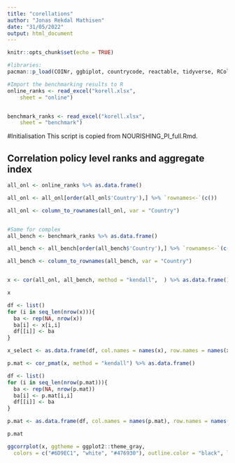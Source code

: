 ```yaml
---
title: "corellations"
author: "Jonas Rekdal Mathisen"
date: "31/05/2022"
output: html_document
---
```


```r
knitr::opts_chunk$set(echo = TRUE)


```

```r
#libraries:
pacman::p_load(COINr, ggbiplot, countrycode, reactable, tidyverse, RColorBrewer, readxl, ggplot2, corrr, ggcorrplot)
```


```r
#Import the benchmarking results to R
online_ranks <- read_excel("korell.xlsx", 
    sheet = "online")


benchmark_ranks <- read_excel("korell.xlsx", 
    sheet = "benchmark")

```

#Initialisation
This script is copied from NOURISHING_PI_full.Rmd.


## Correlation policy level ranks and aggregate index
```r
all_onl <- online_ranks %>% as.data.frame()

all_onl <- all_onl[order(all_onl$'Country'),] %>% `rownames<-`(c())

all_onl <- column_to_rownames(all_onl, var = "Country")


#Same for complex
all_bench <- benchmark_ranks %>% as.data.frame()

all_bench <- all_bench[order(all_bench$'Country'),] %>% `rownames<-`(c())

all_bench <- column_to_rownames(all_bench, var = "Country")


x <- cor(all_onl, all_bench, method = "kendall",  ) %>% as.data.frame()

x

df <- list()
for (i in seq_len(nrow(x))){
  ba <- rep(NA, nrow(x))
  ba[i] <- x[i,i]
  df[[i]] <- ba
}

x_select <- as.data.frame(df, col.names = names(x), row.names = names(x))

p.mat <- cor_pmat(x, method = "kendall") %>% as.data.frame()

df <- list()
for (i in seq_len(nrow(p.mat))){
  ba <- rep(NA, nrow(p.mat))
  ba[i] <- p.mat[i,i]
  df[[i]] <- ba
}

p.mat <- as.data.frame(df, col.names = names(p.mat), row.names = names(p.mat))

p.mat

ggcorrplot(x, ggtheme = ggplot2::theme_gray,
  colors = c("#6D9EC1", "white", "#476930"), outline.color = "black", lab=TRUE, lab_size=2, show.legend = F, show.diag = T)


```